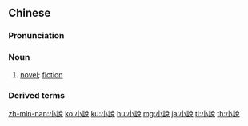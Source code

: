{{also|小説|小说}}
==Chinese==
{{zh-forms|s=小说}}

===Pronunciation===
{{zh-pron
|m=xiǎoshuō
|c=siu2 syut3
|h=pfs=séu-sot
|md=siēu-siók
|mn=sió-soat/siáu-soat
|cat=n
}}

===Noun===
{{zh-noun}}

# [[novel]]; [[fiction]] {{zh-mw|本|部}}

===Derived terms===
{{zh-der|短篇小說|黃色小說|小說家|中篇小說}}

{{zh-cat|Elementary}}

[[zh-min-nan:小說]]
[[ko:小說]]
[[ku:小說]]
[[hu:小說]]
[[mg:小說]]
[[ja:小說]]
[[tl:小說]]
[[th:小說]]